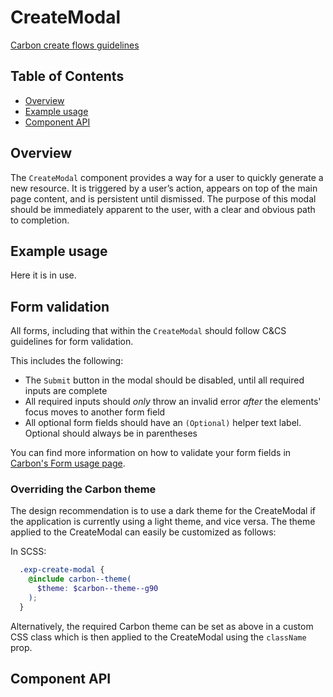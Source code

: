 
# CreateModal

[Carbon create flows guidelines](https://www.carbondesignsystem.com/community/patterns/create-flows/#modal)

## Table of Contents

- [Overview](#overview)
- [Example usage](#example-usage)
- [Component API](#component-api)

## Overview

The `CreateModal` component provides a way for a user to quickly generate a new
resource. It is triggered by a user’s action, appears on top of the main page
content, and is persistent until dismissed. The purpose of this modal should be
immediately apparent to the user, with a clear and obvious path to completion.

## Example usage

Here it is in use.

<Preview>
  <Story
    id={getStorybookSlug(pkg, CreateModal.displayName, 'with-form-validation')}
  />
</Preview>

## Form validation

All forms, including that within the `CreateModal` should follow C&CS guidelines
for form validation.

This includes the following:

- The `Submit` button in the modal should be disabled, until all required inputs
  are complete
- All required inputs should _only_ throw an invalid error _after_ the elements'
  focus moves to another form field
- All optional form fields should have an `(Optional)` helper text label.
  Optional should always be in parentheses

You can find more information on how to validate your form fields in
[Carbon's Form usage page](https://www.carbondesignsystem.com/components/form/usage).

### Overriding the Carbon theme

The design recommendation is to use a dark theme for the CreateModal if the
application is currently using a light theme, and vice versa. The theme applied
to the CreateModal can easily be customized as follows:

In SCSS:

```SCSS
  .exp-create-modal {
    @include carbon--theme(
      $theme: $carbon--theme--g90
    );
  }
```

Alternatively, the required Carbon theme can be set as above in a custom CSS
class which is then applied to the CreateModal using the `className` prop.

## Component API

<Props />
